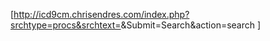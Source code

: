 [http://icd9cm.chrisendres.com/index.php?srchtype=procs&srchtext={{{1}}}&Submit=Search&action=search {{{1}}}]<noinclude>
[[Category:醫學模板|{{PAGENAME}}]]
[[Category:外部资源模板|{{PAGENAME}}]]
</noinclude>
